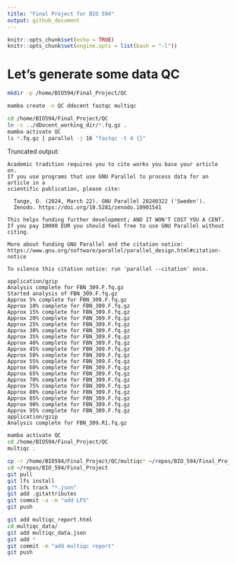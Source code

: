 ```yaml
---
title: "Final Project for BIO 594"
output: github_document
---
```


```r
knitr::opts_chunk$set(echo = TRUE)
knitr::opts_chunk$set(engine.opts = list(bash = "-l"))
```


# Let's generate some data QC
```bash
mkdir -p /home/BIO594/Final_Project/QC
```

```bash
mamba create -n QC ddocent fastqc multiqc
```

```bash
cd /home/BIO594/Final_Project/QC
ln -s ../dDocent_working_dir/*.fq.gz .
mamba activate QC
ls *.fq.gz | parallel -j 16 "fastqc -t 4 {}"
```

Truncated output:

```
Academic tradition requires you to cite works you base your article on.
If you use programs that use GNU Parallel to process data for an article in a
scientific publication, please cite:

  Tange, O. (2024, March 22). GNU Parallel 20240322 ('Sweden').
  Zenodo. https://doi.org/10.5281/zenodo.10901541

This helps funding further development; AND IT WON'T COST YOU A CENT.
If you pay 10000 EUR you should feel free to use GNU Parallel without citing.

More about funding GNU Parallel and the citation notice:
https://www.gnu.org/software/parallel/parallel_design.html#citation-notice

To silence this citation notice: run 'parallel --citation' once.

application/gzip
Analysis complete for FBN_309.F.fq.gz
Started analysis of FBN_309.F.fq.gz
Approx 5% complete for FBN_309.F.fq.gz
Approx 10% complete for FBN_309.F.fq.gz
Approx 15% complete for FBN_309.F.fq.gz
Approx 20% complete for FBN_309.F.fq.gz
Approx 25% complete for FBN_309.F.fq.gz
Approx 30% complete for FBN_309.F.fq.gz
Approx 35% complete for FBN_309.F.fq.gz
Approx 40% complete for FBN_309.F.fq.gz
Approx 45% complete for FBN_309.F.fq.gz
Approx 50% complete for FBN_309.F.fq.gz
Approx 55% complete for FBN_309.F.fq.gz
Approx 60% complete for FBN_309.F.fq.gz
Approx 65% complete for FBN_309.F.fq.gz
Approx 70% complete for FBN_309.F.fq.gz
Approx 75% complete for FBN_309.F.fq.gz
Approx 80% complete for FBN_309.F.fq.gz
Approx 85% complete for FBN_309.F.fq.gz
Approx 90% complete for FBN_309.F.fq.gz
Approx 95% complete for FBN_309.F.fq.gz
application/gzip
Analysis complete for FBN_309.R1.fq.gz
```

```bash
mamba activate QC
cd /home/BIO594/Final_Project/QC
multiqc .
```

```bash
cp -r /home/BIO594/Final_Project/QC/multiqc* ~/repos/BIO_594/Final_Project
cd ~/repos/BIO_594/Final_Project
git pull
git lfs install
git lfs track "*.json"
git add .gitattributes
git commit -a -m "add LFS"
git push
```

```bash
git add multiqc_report.html
cd multiqc_data/
git add multiqc_data.json
git add *
git commit -m "add multiqc report"
git push
```

